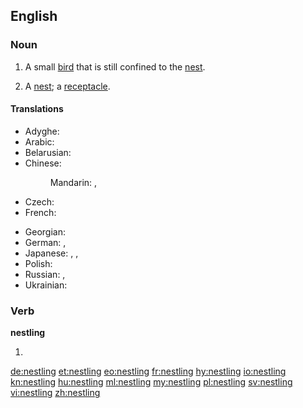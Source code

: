 ==English==

===Noun===
{{en-noun}}

# A small [[bird]] that is still confined to the [[nest]].
# {{context|obsolete|lang=en}} A [[nest]]; a [[receptacle]].
#: {{rfquotek|Francis Bacon}}

====Translations====
{{trans-top|small bird}}
* Adyghe: {{t|ady|кӏэтжъый|sc=Cyrl}}
* Arabic: {{t|ar|فرخ|m|tr=farx|sc=Arab}}
* Belarusian: {{t|be|птушаня|n|tr=ptušanjá|sc=Cyrl}}
* Chinese:
*: Mandarin: {{t|cmn|雛鳥|sc=Hani}}, {{t+|cmn|雏鸟|tr=chúniǎo|sc=Hani}}
* Czech: {{t+|cs|ptáče|n}}
* French: {{t+|fr|oisillon|m}}
{{trans-mid}}
* Georgian: {{t|ka|ბარტყი|sc=Geor}}
* German: {{t|de|Jungvogel|m}}, {{t+|de|Küken|n}}
* Japanese: {{t|ja|ひな鳥|tr=ひなどり, hinadori|sc=Jpan}}, {{t|ja|巣雛|tr=すひな, suhina|sc=Jpan}}, {{t|ja|ヒナ|tr=hina|sc=Jpan}}
* Polish: {{t+|pl|pisklę|n}}
* Russian: {{t+|ru|птенец|m|tr=ptenéc|sc=Cyrl}}, {{t+|ru|птенчик|m|tr=pténčik|sc=Cyrl}}
* Ukrainian: {{t|uk|пташеня|n|tr=ptašenjá|sc=Cyrl}}
{{trans-bottom}}

===Verb===
'''nestling'''

# {{present participle of|nestle|lang=en}}

[[de:nestling]]
[[et:nestling]]
[[eo:nestling]]
[[fr:nestling]]
[[hy:nestling]]
[[io:nestling]]
[[kn:nestling]]
[[hu:nestling]]
[[ml:nestling]]
[[my:nestling]]
[[pl:nestling]]
[[sv:nestling]]
[[vi:nestling]]
[[zh:nestling]]